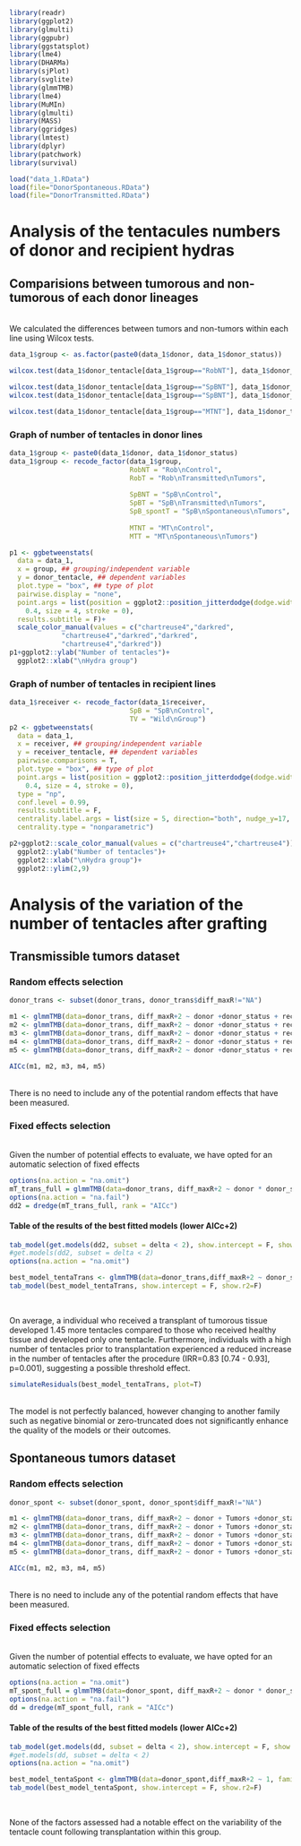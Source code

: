 
```r
library(readr)
library(ggplot2)
library(glmulti)
library(ggpubr)
library(ggstatsplot)
library(lme4)
library(DHARMa)
library(sjPlot)
library(svglite)
library(glmmTMB)
library(lme4)
library(MuMIn)
library(glmulti)
library(MASS)
library(ggridges)
library(lmtest)
library(dplyr)
library(patchwork)
library(survival)

load("data_1.RData")
load(file="DonorSpontaneous.RData")
load(file="DonorTransmitted.RData")
```

# Analysis of the tentacules numbers of donor and recipient hydras

## Comparisions between tumorous and non-tumorous of each donor lineages
\
We calculated the differences between tumors and non-tumors within each line using Wilcox tests.
\
```r
data_1$group <- as.factor(paste0(data_1$donor, data_1$donor_status))
```

```r
wilcox.test(data_1$donor_tentacle[data_1$group=="RobNT"], data_1$donor_tentacle[data_1$group=="RobT"])

wilcox.test(data_1$donor_tentacle[data_1$group=="SpBNT"], data_1$donor_tentacle[data_1$group=="SpBT"])
wilcox.test(data_1$donor_tentacle[data_1$group=="SpBNT"], data_1$donor_tentacle[data_1$group=="SpB_spontT"])

wilcox.test(data_1$donor_tentacle[data_1$group=="MTNT"], data_1$donor_tentacle[data_1$group=="MTT"])
```

### Graph of number of tentacles in donor lines

```r

data_1$group <- paste0(data_1$donor, data_1$donor_status)
data_1$group <- recode_factor(data_1$group, 
                              RobNT = "Rob\nControl",
                              RobT = "Rob\nTransmitted\nTumors",
                              
                              SpBNT = "SpB\nControl", 
                              SpBT = "SpB\nTransmitted\nTumors",
                              SpB_spontT = "SpB\nSpontaneous\nTumors",
                              
                              MTNT = "MT\nControl",
                              MTT = "MT\nSpontaneous\nTumors")

p1 <- ggbetweenstats(
  data = data_1,
  x = group, ## grouping/independent variable
  y = donor_tentacle, ## dependent variables
  plot.type = "box", ## type of plot
  pairwise.display = "none",
  point.args = list(position = ggplot2::position_jitterdodge(dodge.width = 0.9), alpha =
    0.4, size = 4, stroke = 0),
  results.subtitle = F)+
  scale_color_manual(values = c("chartreuse4","darkred",
             "chartreuse4","darkred","darkred",
             "chartreuse4","darkred"))
p1+ggplot2::ylab("Number of tentacles")+
  ggplot2::xlab("\nHydra group")
```

### Graph of number of tentacles in recipient lines

```r
data_1$receiver <- recode_factor(data_1$receiver, 
                              SpB = "SpB\nControl",
                              TV = "Wild\nGroup")
p2 <- ggbetweenstats(
  data = data_1,
  x = receiver, ## grouping/independent variable
  y = receiver_tentacle, ## dependent variables
  pairwise.comparisons = T,
  plot.type = "box", ## type of plot
  point.args = list(position = ggplot2::position_jitterdodge(dodge.width = 0.9), alpha =
    0.4, size = 4, stroke = 0),
  type = "np",
  conf.level = 0.99,
  results.subtitle = F,
  centrality.label.args = list(size = 5, direction="both", nudge_y=17, segment.alpha = 0),
  centrality.type = "nonparametric")

p2+ggplot2::scale_color_manual(values = c("chartreuse4","chartreuse4"))+
  ggplot2::ylab("Number of tentacles")+
  ggplot2::xlab("\nHydra group")+
  ggplot2::ylim(2,9)
```

# Analysis of the variation of the number of tentacles after grafting

## Transmissible tumors dataset

### Random effects selection

```r
donor_trans <- subset(donor_trans, donor_trans$diff_maxR!="NA")

m1 <- glmmTMB(data=donor_trans, diff_maxR+2 ~ donor +donor_status + receiver + donor_tentacle + receiver_tentacle + (1|lot) + (1|date_draft), family = poisson, REML = T)
m2 <- glmmTMB(data=donor_trans, diff_maxR+2 ~ donor +donor_status + receiver + donor_tentacle + receiver_tentacle + (1|date_draft/lot), family = poisson, REML = T)
m3 <- glmmTMB(data=donor_trans, diff_maxR+2 ~ donor +donor_status + receiver + donor_tentacle + receiver_tentacle + (1|lot), family = poisson, REML = T)
m4 <- glmmTMB(data=donor_trans, diff_maxR+2 ~ donor +donor_status + receiver + donor_tentacle + receiver_tentacle + (1|date_draft), family = poisson, REML = T)
m5 <- glmmTMB(data=donor_trans, diff_maxR+2 ~ donor +donor_status + receiver + donor_tentacle + receiver_tentacle, family = poisson, REML = T)

AICc(m1, m2, m3, m4, m5) 
```
\
There is no need to include any of the potential random effects that have been measured.

### Fixed effects selection
\
Given the number of potential effects to evaluate, we have opted for an automatic selection of fixed effects
\

```R
options(na.action = "na.omit")
mT_trans_full = glmmTMB(data=donor_trans, diff_maxR+2 ~ donor * donor_status * receiver +  receiver_tentacle + donor_tentacle, family = poisson, REML = F)
options(na.action = "na.fail")
dd2 = dredge(mT_trans_full, rank = "AICc")
```

#### Table of the results of the best fitted models (lower AICc+2)

```r
tab_model(get.models(dd2, subset = delta < 2), show.intercept = F, show.r2 = F,show.re.var = F)
#get.models(dd2, subset = delta < 2)
options(na.action = "na.omit")
```

```r
best_model_tentaTrans <- glmmTMB(data=donor_trans,diff_maxR+2 ~ donor_status + receiver_tentacle, family = poisson, REML = T)
tab_model(best_model_tentaTrans, show.intercept = F, show.r2=F)
```
\

On average, a individual who received a transplant of tumorous tissue developed 1.45 more tentacles compared to those who received healthy tissue and developed only one tentacle. Furthermore, individuals with a high number of tentacles prior to transplantation experienced a reduced increase in the number of tentacles after the procedure (IRR=0.83 [0.74 - 0.93], p=0.001), suggesting a possible threshold effect.

```r
simulateResiduals(best_model_tentaTrans, plot=T)
```
\
The model is not perfectly balanced, however changing to another family such as negative binomial or zero-truncated does not significantly enhance the quality of the models or their outcomes.

## Spontaneous tumors dataset

### Random effects selection

```r
donor_spont <- subset(donor_spont, donor_spont$diff_maxR!="NA")

m1 <- glmmTMB(data=donor_trans, diff_maxR+2 ~ donor + Tumors +donor_status + receiver + donor_tentacle + receiver_tentacle + (1|lot) + (1|date_draft), family = poisson, REML = T)
m2 <- glmmTMB(data=donor_trans, diff_maxR+2 ~ donor + Tumors +donor_status + receiver + donor_tentacle + receiver_tentacle + (1|date_draft/lot), family = poisson, REML = T)
m3 <- glmmTMB(data=donor_trans, diff_maxR+2 ~ donor + Tumors +donor_status + receiver + donor_tentacle + receiver_tentacle + (1|lot), family = poisson, REML = T)
m4 <- glmmTMB(data=donor_trans, diff_maxR+2 ~ donor + Tumors +donor_status + receiver + donor_tentacle + receiver_tentacle + (1|date_draft), family = poisson, REML = T)
m5 <- glmmTMB(data=donor_trans, diff_maxR+2 ~ donor + Tumors +donor_status + receiver + donor_tentacle + receiver_tentacle, family = poisson, REML = T)

AICc(m1, m2, m3, m4, m5) 
```
\
There is no need to include any of the potential random effects that have been measured.

### Fixed effects selection

\
Given the number of potential effects to evaluate, we have opted for an automatic selection of fixed effects
\

```R
options(na.action = "na.omit")
mT_spont_full = glmmTMB(data=donor_spont, diff_maxR+2 ~ donor * donor_status * receiver +  receiver_tentacle +donor_tentacle, family = poisson)
options(na.action = "na.fail")
dd = dredge(mT_spont_full, rank = "AICc")
```

#### Table of the results of the best fitted models (lower AICc+2)

```r
tab_model(get.models(dd, subset = delta < 2), show.intercept = F, show.r2 = F,show.re.var = F)
#get.models(dd, subset = delta < 2)
options(na.action = "na.omit")
```

```r
best_model_tentaSpont <- glmmTMB(data=donor_spont,diff_maxR+2 ~ 1, family = poisson, REML = T)
tab_model(best_model_tentaSpont, show.intercept = F, show.r2=F)
```
\

None of the factors assessed had a notable effect on the variability of the tentacle count following transplantation within this group.

